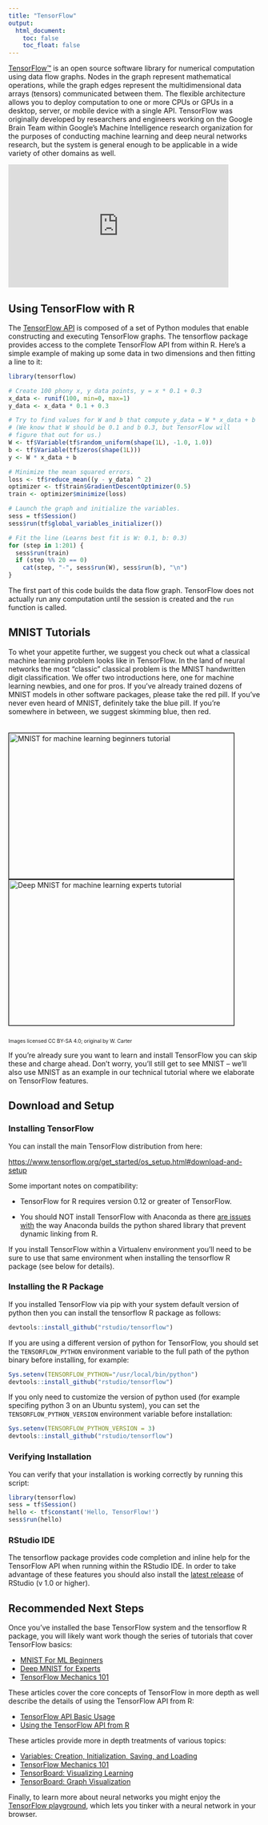 ```yaml
---
title: "TensorFlow"
output: 
  html_document:
    toc: false
    toc_float: false
---
```


<div class="row">

<div class="col-md-6">

[TensorFlow™](https://tensorflow.org) is an open source software library for numerical computation using data flow graphs. Nodes in the graph represent mathematical operations, while the graph edges represent the multidimensional data arrays (tensors) communicated between them. The flexible architecture allows you to deploy computation to one or more CPUs or GPUs in a desktop, server, or mobile device with a single API. TensorFlow was originally developed by researchers and engineers working on the Google Brain Team within Google's Machine Intelligence research organization for the purposes of conducting machine learning and deep neural networks research, but the system is general enough to be applicable in a wide variety of other domains as well.

</div>

<div class="col-md-6">
<iframe id="video" src="https://www.youtube.com/embed/oZikw5k_2FM" frameborder="0" allowfullscreen width="440" height="246"></iframe>
</div>

</div>

## Using TensorFlow with R

The [TensorFlow API](https://www.tensorflow.org/api_docs/python/index.html) is composed of a set of Python modules that enable constructing and executing TensorFlow graphs. The tensorflow package provides access to the complete TensorFlow API from within R.  Here's a simple example of making up some data in two dimensions and then fitting a line to it:

```r
library(tensorflow)

# Create 100 phony x, y data points, y = x * 0.1 + 0.3
x_data <- runif(100, min=0, max=1)
y_data <- x_data * 0.1 + 0.3

# Try to find values for W and b that compute y_data = W * x_data + b
# (We know that W should be 0.1 and b 0.3, but TensorFlow will
# figure that out for us.)
W <- tf$Variable(tf$random_uniform(shape(1L), -1.0, 1.0))
b <- tf$Variable(tf$zeros(shape(1L)))
y <- W * x_data + b

# Minimize the mean squared errors.
loss <- tf$reduce_mean((y - y_data) ^ 2)
optimizer <- tf$train$GradientDescentOptimizer(0.5)
train <- optimizer$minimize(loss)

# Launch the graph and initialize the variables.
sess = tf$Session()
sess$run(tf$global_variables_initializer())

# Fit the line (Learns best fit is W: 0.1, b: 0.3)
for (step in 1:201) {
  sess$run(train)
  if (step %% 20 == 0)
    cat(step, "-", sess$run(W), sess$run(b), "\n")
}
```

The first part of this code builds the data flow graph.  TensorFlow does not actually run any computation until the session is created and the `run` function is called.

## MNIST Tutorials

To whet your appetite further, we suggest you check out what a classical machine learning problem looks like in TensorFlow.  In the land of neural networks the most "classic" classical problem is the MNIST handwritten digit classification.  We offer two introductions here, one for machine learning newbies, and one for pros. If you've already trained dozens of MNIST models in other software packages, please take the red pill.  If you've never even heard of MNIST, definitely take the blue pill.  If you're somewhere in between, we suggest skimming blue, then red.

<div style="width:100%; margin:auto; margin-bottom:10px; margin-top:20px; display: flex; flex-direction: row">
 <a href="tutorial_mnist_beginners.html" title="MNIST for ML Beginners tutorial">
   <img width=450 height=291 style="flex-grow:1; flex-shrink:1; border: 1px solid black;" src="images/blue_pill.png" alt="MNIST for machine learning beginners tutorial" />
 </a>
 <a href="tutorial_mnist_pros.html" title="Deep MNIST for ML Experts tutorial">
   <img width=450 height=291 style="flex-grow:1; flex-shrink:1; border: 1px solid black;" src="images/red_pill.png" alt="Deep MNIST for machine learning experts tutorial" />
 </a>
</div>
<p style="font-size:10px;">Images licensed CC BY-SA 4.0; original by W. Carter</p>

If you're already sure you want to learn and install TensorFlow you can skip these and charge ahead.  Don't worry, you'll still get to see MNIST -- we'll also use MNIST as an example in our technical tutorial where we elaborate on TensorFlow features.

## Download and Setup

### Installing TensorFlow

You can install the main TensorFlow distribution from here:

<https://www.tensorflow.org/get_started/os_setup.html#download-and-setup>

Some important notes on compatibility:

* TensorFlow for R requires version 0.12 or greater of TensorFlow.

* You should NOT install TensorFlow with Anaconda as there [are issues with](https://github.com/ContinuumIO/anaconda-issues/issues/498) the way Anaconda builds the python shared library that prevent dynamic linking from R.

If you install TensorFlow within a Virtualenv environment you'll need to be sure to use that same environment when installing the tensorflow R package (see below for details).

### Installing the R Package

If you installed TensorFlow via pip with your system default version of python then you can install the tensorflow R package as follows:

```r
devtools::install_github("rstudio/tensorflow")
```

If you are using a different version of python for TensorFlow, you should set the `TENSORFLOW_PYTHON` environment variable to the full path of the python binary before installing, for example:

```r
Sys.setenv(TENSORFLOW_PYTHON="/usr/local/bin/python")
devtools::install_github("rstudio/tensorflow")
```

If you only need to customize the version of python used (for example specifing python 3 on an Ubuntu system), you can set the `TENSORFLOW_PYTHON_VERSION` environment variable before installation:

```r
Sys.setenv(TENSORFLOW_PYTHON_VERSION = 3)
devtools::install_github("rstudio/tensorflow")
```

### Verifying Installation

You can verify that your installation is working correctly by running this script:

```r
library(tensorflow)
sess = tf$Session()
hello <- tf$constant('Hello, TensorFlow!')
sess$run(hello)
```

### RStudio IDE

The tensorflow package provides code completion and inline help for the TensorFlow API when running within the RStudio IDE. In order to take advantage of these features you should also install the [latest release](https://www.rstudio.com/products/rstudio/download/preview/) of RStudio (v 1.0 or higher).


## Recommended Next Steps

Once you've installed the base TensorFlow system and the tensorflow R package, you will likely want work though the series of tutorials that cover TensorFlow basics:

* [MNIST For ML Beginners](tutorial_mnist_beginners.html)
* [Deep MNIST for Experts](tutorial_mnist_pros.html)
* [TensorFlow Mechanics 101](tutorial_tensorflow_mechanics.html)

These articles cover the core concepts of TensorFlow in more depth as well describe the details of using the TensorFlow API from R:

* [TensorFlow API Basic Usage](basic_usage.html)
* [Using the TensorFlow API from R](using_tensorflow_api.html)

These articles provide more in depth treatments of various topics:

* [Variables: Creation, Initialization, Saving, and Loading](howto_variables.html)
* [TensorFlow Mechanics 101](tutorial_tensorflow_mechanics.html)
* [TensorBoard: Visualizing Learning](howto_summaries_and_tensorboard.html)
* [TensorBoard: Graph Visualization](howto_graph_viz.html)

Finally, to learn more about neural networks you might enjoy the [TensorFlow playground](http://playground.tensorflow.org), which lets you tinker with a neural network in your browser.
